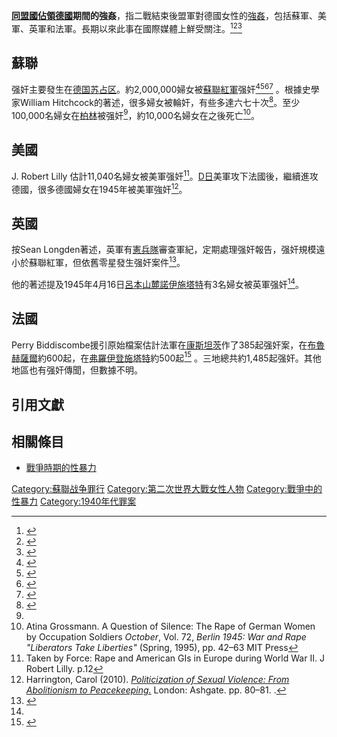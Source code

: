 {{expand|time=2016-05-28T12:53:19+00:00}}
'''[[同盟國軍事佔領德國|同盟國佔領德國]]期間的強姦'''，指二戰結束後盟軍對德國女性的[[強姦|強姦]]，包括蘇軍、美軍、英軍和法軍。長期以來此事在國際媒體上鮮受關注。<ref>{{cite web|url=http://www.telegraph.co.uk/news/worldnews/europe/germany/3255081/German-women-break-their-silence-on-horrors-of-Red-Army-rapes.html|title=German women break their silence on horrors of Red Army rapes|author=Allan Hall in Berlin|date=24 October 2008|work=Telegraph.co.uk|accessdate=10 December 2014|archive-date=2020-11-28|archive-url=https://web.archive.org/web/20201128110117/https://www.telegraph.co.uk/news/worldnews/europe/germany/3255081/German-women-break-their-silence-on-horrors-of-Red-Army-rapes.html|dead-url=no}}</ref><ref name="The Independent">{{cite web|url=http://www.independent.co.uk/news/world/europe/raped-by-the-red-army-two-million-german-women-speak-out-1669074.html|title=Raped by the Red Army: Two million German women speak out|work=The Independent|accessdate=10 December 2014|archive-date=2020-11-17|archive-url=https://web.archive.org/web/20201117032901/https://www.independent.co.uk/news/world/europe/raped-by-the-red-army-two-million-german-women-speak-out-1669074.html|dead-url=no}}</ref><ref name="Susanne Beyer">{{cite web|url=http://www.spiegel.de/international/germany/0,1518,680354,00.html|title=Harrowing Memoir: German Woman Writes Ground-Breaking Account of WW2 Rape|author=Susanne Beyer|publisher=Spiegel.de|accessdate=10 December 2014|archive-date=2010-03-01|archive-url=https://web.archive.org/web/20100301052729/http://www.spiegel.de/international/germany/0,1518,680354,00.html|dead-url=no}}</ref>

==蘇聯==
强奸主要發生在[[德国苏占区|德国苏占区]]。約2,000,000婦女被[[蘇聯紅軍|蘇聯紅軍]]强奸<ref name="ElizabethHeineman">{{cite journal |first=Elizabeth |last=Heineman |title=The Hour of the Woman: Memories of Germany's "Crisis Years" and West German National Identity |url=https://archive.org/details/sim_american-historical-review_1996-04_101_2/page/354 |journal=[[American_Historical_Review|American Historical Review]] |volume=101 |issue=2 |year=1996 |pages=354–395 |jstor=2170395 |doi=10.2307/2170395 }}</ref><ref>{{cite journal |last1=Kuwert |first1=P. |last2=Freyberger |first2=H. |year=2007 |title=The unspoken secret: Sexual violence in World War II |journal=International Psychogeriatrics |volume=19 |issue=4 |pages=782–784 |doi=10.1017/S1041610207005376 |pmid=17726764 }}</ref><ref name="BBC">{{cite web|url=https://www.bbc.co.uk/history/worldwars/wwtwo/berlin_01.shtml|title=BBC - History - World Wars: The Battle for Berlin in World War Two|publisher=Bbc.co.uk|accessdate=10 December 2014|archive-date=2020-02-04|archive-url=https://web.archive.org/web/20200204140748/http://www.bbc.co.uk/history/worldwars/wwtwo/berlin_01.shtml|dead-url=no}}</ref><ref name="Schissler2001">{{cite book|last=Heineman|first=Elizabeth|editor=Hanna Schissler|title=The Miracle Years: A Cultural History of West Germany, 1949–1968|chapter-url=https://books.google.com/books?id=00fCzJKt1QMC&pg=PA28|accessdate=27 January 2018|year=2001|publisher=Princeton University Press|isbn=0-691-05820-2|page=28|chapter=The Hour of the Woman: Memories of Germany's 'Crisis Years' and West German National Identity|archive-date=2020-08-30|archive-url=https://web.archive.org/web/20200830142239/https://books.google.com/books?id=00fCzJKt1QMC&pg=PA28|dead-url=no}}</ref> 。根據史學家William Hitchcock的著述，很多婦女被輪奸，有些多達六七十次<ref name="Struggle for Europe">{{cite book |first=William I. |last=Hitchcock |title=The Struggle for Europe: The Turbulent History of a Divided Continent, 1945 to the Present |publisher=Anchor Books |year=2004 |url=http://www.randomhouse.com/catalog/display.pperl?isbn=9780385497992&view=excerpt |isbn=978-0-385-49799-2 |access-date=2020-11-19 |archive-date=2019-04-04 |archive-url=https://web.archive.org/web/20190404155035/http://www.randomhouse.com/catalog/display.pperl?isbn=9780385497992&view=excerpt |dead-url=no }}</ref>。至少100,000名婦女在[[柏林|柏林]]被强奸<ref name="BBC"/>，約10,000名婦女在之後死亡<ref name="Grossman">Atina Grossmann. A Question of Silence: The Rape of German Women by Occupation Soldiers ''October'', Vol. 72, ''Berlin 1945: War and Rape "Liberators Take Liberties"'' (Spring, 1995), pp. 42–63 MIT Press</ref>。

==美國==
J. Robert Lilly 估計11,040名婦女被美軍强奸<ref>Taken by Force: Rape and American GIs in Europe during World War II. J Robert Lilly. {{ISBN|978-0-230-50647-3}} p.12</ref>。[[D日|D日]]美軍攻下法國後，繼續進攻德國，很多德國婦女在1945年被美軍強奸<ref name = "Harrington 2010, 80-81">Harrington, Carol (2010). ''[https://books.google.com/books?id=SjspAcONy-gC Politicization of Sexual Violence: From Abolitionism to Peacekeeping.] {{Wayback|url=https://books.google.com/books?id=SjspAcONy-gC |date=20210225184524 }}'' London: Ashgate. pp. 80–81. {{ISBN|0-7546-7458-4}}.</ref>。

==英國==
按Sean Longden著述，英軍有[[憲兵隊|憲兵隊]]審查軍紀，定期處理强奸報告，强奸規模遠小於蘇聯紅軍，但依舊零星發生强奸案件<ref  name="sfn">{{cite book | ref=harv |last=Longden |first=Sean|title=To the Victor the Spoils|date=25 July 2013|publisher=Little, Brown Book Group|isbn=978-1-4721-1218-7 |pages=[https://books.google.com/books?id=2CmeBAAAQBAJ&pg=PT153 140]–141}}</ref>。

他的著述提及1945年4月16日[[呂本山麓諾伊施塔特|呂本山麓諾伊施塔特]]有3名婦女被英軍强奸<ref  name="sfn"/>。

==法國== 
Perry Biddiscombe援引原始檔案估計法軍在[[康斯坦茨|康斯坦茨]]作了385起强奸案，在[[布魯赫薩爾|布魯赫薩爾]]約600起，在[[弗羅伊登施塔特|弗羅伊登施塔特]]約500起<ref>{{cite journal |first=Perry |last=Biddiscombe |title=Dangerous Liaisons: The Anti-Fraternization Movement in the U.S. Occupation Zones of Germany and Austria, 1945–1948 |url=https://archive.org/details/sim_journal-of-social-history_spring-2001_34_3/page/635 |journal=Journal of Social History |volume=34 |issue=3 |year=2001 |pages=635 |jstor=3789820 |doi=10.1353/jsh.2001.0002 }}</ref> 。三地總共約1,485起强奸。其他地區也有强奸傳聞，但數據不明。

==引用文獻==
{{REFLIST}}

==相關條目==
* [[戰爭時期的性暴力|戰爭時期的性暴力]]

{{强奸}}
[[Category:蘇聯战争罪行|Category:蘇聯战争罪行]]
[[Category:第二次世界大戰女性人物|Category:第二次世界大戰女性人物]]
[[Category:戰爭中的性暴力|Category:戰爭中的性暴力]]
[[Category:1940年代罪案|Category:1940年代罪案]]